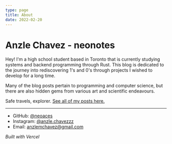 ```yaml
---
type: page
title: About
date: 2022-02-20
---
```


# Anzle Chavez - neonotes

Hey! I'm a high school student based in Toronto that is currently studying systems and backend programming through Rust. This blog is dedicated to the journey into rediscovering 1's and 0's through projects I wished to develop for a long time.

Many of the blog posts pertain to programming and computer science, but there are also hidden gems from various art and scientific endeavours.

Safe travels, explorer. [See all of my posts here.](/posts)

---

- GitHub: [@neoaces](https://github.com/neoaces)
- Instagram: [@anzle.chavezzz](https://instagram.com/anzle.chavezzz)
- Email: [anzlemchavez@gmail.com](mailto:anzlemchavez@gmail.com)

_Built with Vercel_
